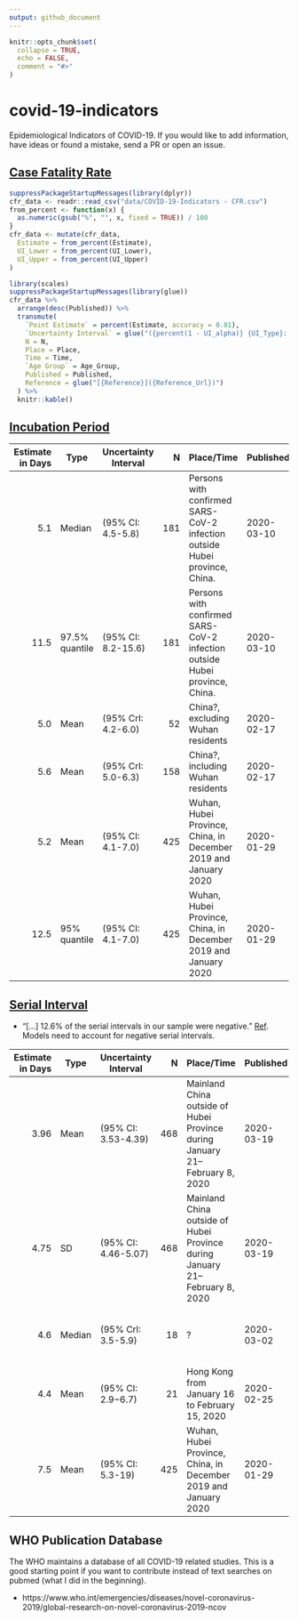 ```yaml
---
output: github_document
---
```


<!-- README.md is generated from README.Rmd. Please edit that file -->

```r
knitr::opts_chunk$set(
  collapse = TRUE,
  echo = FALSE,
  comment = "#>"
)
```
# covid-19-indicators
Epidemiological Indicators of COVID-19. If you would like to add information, have ideas or found a mistake, send a PR or open an issue.


## [Case Fatality Rate](https://en.wikipedia.org/wiki/Case_fatality_rate)

```r
suppressPackageStartupMessages(library(dplyr))
cfr_data <- readr::read_csv("data/COVID-19-Indicators - CFR.csv")
from_percent <- function(x) {
  as.numeric(gsub("%", "", x, fixed = TRUE)) / 100
}
cfr_data <- mutate(cfr_data, 
  Estimate = from_percent(Estimate),
  UI_Lower = from_percent(UI_Lower),
  UI_Upper = from_percent(UI_Upper)
)

```

```r
library(scales)
suppressPackageStartupMessages(library(glue))
cfr_data %>% 
  arrange(desc(Published)) %>%
  transmute(
    `Point Estimate` = percent(Estimate, accuracy = 0.01),
    `Uncertainty Interval` = glue("({percent(1 - UI_alpha)} {UI_Type}: {percent(UI_Lower)}-{percent(UI_Upper)})"),
    N = N,
    Place = Place,
    Time = Time,
    `Age Group` = Age_Group,
    Published = Published,
    Reference = glue("[{Reference}]({Reference_Url})")
  ) %>% 
  knitr::kable()
```

## [Incubation Period](https://en.wikipedia.org/wiki/Incubation_period)


| Estimate in Days | Type | Uncertainty Interval           | N | Place/Time | Published | Reference |
| -------------: |-------------|-------------| -----:|-----|-----|-----|
| 5.1   | Median  | (95% CI: 4.5-5.8) | 181 | Persons with confirmed SARS-CoV-2 infection outside Hubei province, China. | 2020-03-10 | [(Lauer et al., 2020), Ann Intern Med.](https://www.ncbi.nlm.nih.gov/pubmed/32150748) |
| 11.5     | 97.5% quantile | (95% CI: 8.2-15.6) | 181 | Persons with confirmed SARS-CoV-2 infection outside Hubei province, China. | 2020-03-10 | [(Lauer et al., 2020), Ann Intern Med.](https://www.ncbi.nlm.nih.gov/pubmed/32150748) |
| 5.0    | Mean | (95% CrI: 4.2-6.0) | 52 | China?, excluding Wuhan residents | 2020-02-17 | [(Linton et al., 2020), J. Clin. Med..](https://www.mdpi.com/2077-0383/9/2/538) |
| 5.6    | Mean | (95% CrI: 5.0-6.3) | 158 | China?, including Wuhan residents | 2020-02-17 | [(Linton et al., 2020), J. Clin. Med..](https://www.mdpi.com/2077-0383/9/2/538) |
| 5.2  | Mean | (95% CI: 4.1-7.0) | 425 | Wuhan, Hubei Province, China, in December 2019 and January 2020 | 2020-01-29 | [(Qun et al., 2020), NEJM](https://www.nejm.org/doi/full/10.1056/NEJMoa2001316) |
| 12.5  | 95% quantile | (95% CI: 4.1-7.0) | 425 | Wuhan, Hubei Province, China, in December 2019 and January 2020 | 2020-01-29 | [(Qun et al., 2020), NEJM](https://www.nejm.org/doi/full/10.1056/NEJMoa2001316) |





## [Serial Interval](https://en.wikipedia.org/wiki/Serial_interval)

* "[...] 12.6% of the serial intervals in our sample were negative." [Ref](https://doi.org/10.3201/eid2606.200357). Models need to account for negative serial intervals.

| Estimate in Days | Type | Uncertainty Interval           | N  | Place/Time | Published | Reference |
| -------------: |-------------|-------------| -----:|-----|-----|-----|
| 3.96    | Mean  | (95% CI: 3.53-4.39) | 468  | Mainland China outside of Hubei Province during January 21–February 8, 2020 | 2020-03-19 | [(Du et al., 2020), Emerging Infectious Diseases](https://doi.org/10.3201/eid2606.200357) |
| 4.75    | SD  | (95% CI: 4.46-5.07) | 468  | Mainland China outside of Hubei Province during January 21–February 8, 2020 | 2020-03-19 | [(Du et al., 2020), Emerging Infectious Diseases](https://doi.org/10.3201/eid2606.200357) |
| 4.6    | Median  | (95% CrI: 3.5-5.9) | 18  | ? | 2020-03-02 | [(Nishiura et al., 2020), Int J Infect Dis.](https://www.ncbi.nlm.nih.gov/pubmed/32145466) |
| 4.4      | Mean | (95% CI: 2.9−6.7) | 21  | Hong Kong from January 16 to February 15, 2020 | 2020-02-25 | [(Zhao et al., 2020), medrxiv](https://www.medrxiv.org/content/10.1101/2020.02.21.20026559v1.article-info) |
| 7.5   | Mean | (95% CI: 5.3-19) | 425 | Wuhan, Hubei Province, China, in December 2019 and January 2020 | 2020-01-29 | [(Qun et al., 2020), NEJM](https://www.nejm.org/doi/full/10.1056/NEJMoa2001316) |

## WHO Publication Database

The WHO maintains a database of all COVID-19 related studies. This is a good starting point if you want to contribute instead of text searches on pubmed (what I did in the beginning).

* https://www.who.int/emergencies/diseases/novel-coronavirus-2019/global-research-on-novel-coronavirus-2019-ncov
